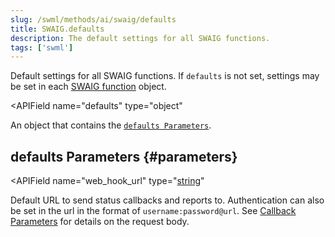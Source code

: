 ```yaml
---
slug: /swml/methods/ai/swaig/defaults
title: SWAIG.defaults
description: The default settings for all SWAIG functions.
tags: ['swml']
---
```



Default settings for all SWAIG functions. If `defaults` is not set, settings may be set in each [SWAIG function](../functions/index.mdx) object.

<APIField
  name="defaults"
  type="object"
>
  An object that contains the [`defaults Parameters`](#parameters).
</APIField>

## defaults Parameters {#parameters}

<APIField
  name="web_hook_url"
  type="[string](./defaults.web_hook_url.mdx)"
>
  Default URL to send status callbacks and reports to. Authentication can also be set in the url in the format of `username:password@url`. See [Callback Parameters](./defaults.web_hook_url.mdx) for details on the request body.
</APIField>
